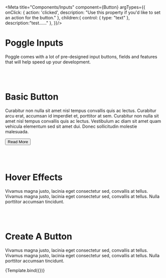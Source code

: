 
<Meta title="Components/Inputs" component={Button}  argTypes={{
  onClick: {
    action: 'clicked',
    description: "Use this property if you'd like to set an action for the button."
  },
  children:{
    control: {
      type: "text"
    },
    description:"test......"
  },
}}/>


<Story name="Introduction" args={{}}>
</Story>

# Poggle Inputs
Poggle comes with a lot of pre-designed input buttons, fields and features that will help speed up your development.

<br/><br/>

<Story name="Buttons" args={{}}>
</Story>

# Basic Button
Curabitur non nulla sit amet nisl tempus convallis quis ac lectus. Curabitur arcu erat, accumsan id imperdiet et, porttitor at sem. Curabitur non nulla sit amet nisl tempus convallis quis ac lectus. Vestibulum ac diam sit amet quam vehicula elementum sed sit amet dui. Donec sollicitudin molestie malesuada.

<Canvas>
  <Button>Read More</Button>
</Canvas>

<br/><br/>

# Hover Effects
Vivamus magna justo, lacinia eget consectetur sed, convallis at tellus. Vivamus magna justo, lacinia eget consectetur sed, convallis at tellus. Nulla porttitor accumsan tincidunt.

<Canvas>
  <div></div>
</Canvas>

<br/><br/>

# Create A Button
Vivamus magna justo, lacinia eget consectetur sed, convallis at tellus. Vivamus magna justo, lacinia eget consectetur sed, convallis at tellus. Nulla porttitor accumsan tincidunt.

<Canvas>
  <Story name="Create A Button" args={{}}>
    {Template.bind({})}
  </Story>
</Canvas>

<ArgsTable story="Create A Button" />

<br/><br/>
